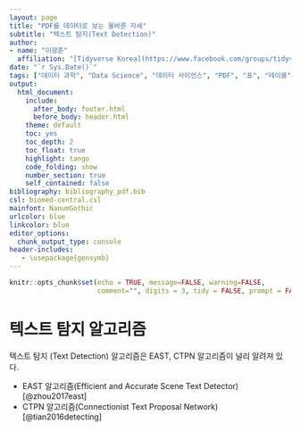 ```yaml
---
layout: page
title: "PDF를 데이터로 보는 올바른 자세"
subtitle: "텍스트 탐지(Text Detection)"
author:
- name: "이광춘"
  affiliation: "[Tidyverse Korea](https://www.facebook.com/groups/tidyverse/)"
date: "`r Sys.Date()`"
tags: ["데이터 과학", "Data Science", "데이터 사이언스", "PDF", "표", "테이블", "table", "OCR", "텍스트 탐지"]
output:
  html_document: 
    include:
      after_body: footer.html
      before_body: header.html
    theme: default
    toc: yes
    toc_depth: 2
    toc_float: true
    highlight: tango
    code_folding: show
    number_section: true
    self_contained: false
bibliography: bibliography_pdf.bib
csl: biomed-central.csl
mainfont: NanumGothic
urlcolor: blue
linkcolor: blue
editor_options: 
  chunk_output_type: console
header-includes:
   - \usepackage{gensymb}
---
```


```r
knitr::opts_chunk$set(echo = TRUE, message=FALSE, warning=FALSE,
                      comment="", digits = 3, tidy = FALSE, prompt = FALSE, fig.align = 'center')

```


# 텍스트 탐지 알고리즘 {#text-detection}

텍스트 탐지 (Text Detection) 알고리즘은 EAST, CTPN 알고리즘이 널리 알려져 있다.

- EAST 알고리즘(Efficient and Accurate Scene Text Detector) [@zhou2017east]
- CTPN 알고리즘(Connectionist Text Proposal Network) [@tian2016detecting]




